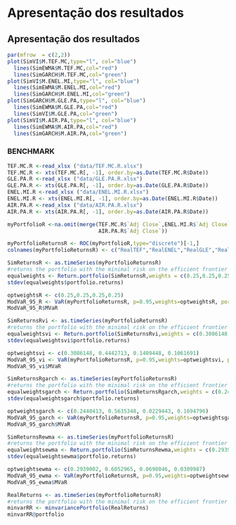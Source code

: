 # Apresentação dos resultados
\endgroup
\newpage

## Apresentação dos resultados

```r
par(mfrow  = c(2,2))
plot(SimVI$M.TEF.MC,type="l", col="blue")
  lines(SimEWMA$M.TEF.MC,col="red")
  lines(SimGARCH$M.TEF.MC,col="green")
plot(SimVI$M.ENEL.MI,type="l", col="blue")
  lines(SimEWMA$M.ENEL.MI,col="red")
  lines(SimGARCH$M.ENEL.MI,col="green")
plot(SimGARCH$M.GLE.PA,type="l", col="blue")
  lines(SimEWMA$M.GLE.PA,col="red")
  lines(SimVI$M.GLE.PA,col="green")
plot(SimVI$M.AIR.PA,type="l", col="blue")
  lines(SimEWMA$M.AIR.PA,col="red")
  lines(SimGARCH$M.AIR.PA,col="green")
```

### BENCHMARK

```r

TEF.MC.R <-read_xlsx ("data/TEF.MC.R.xlsx")
TEF.MC.R <- xts(TEF.MC.R[, -1], order.by=as.Date(TEF.MC.R$Date))
GLE.PA.R <-read_xlsx ("data/GLE.PA.R.xlsx")
GLE.PA.R <- xts(GLE.PA.R[, -1], order.by=as.Date(GLE.PA.R$Date))
ENEL.MI.R <-read_xlsx ("data/ENEL.MI.R.xlsx")
ENEL.MI.R <- xts(ENEL.MI.R[, -1], order.by=as.Date(ENEL.MI.R$Date))
AIR.PA.R <-read_xlsx ("data/AIR.PA.R.xlsx")
AIR.PA.R <- xts(AIR.PA.R[, -1], order.by=as.Date(AIR.PA.R$Date))

myPortfolioR <-na.omit(merge(TEF.MC.R$`Adj Close`,ENEL.MI.R$`Adj Close`,GLE.PA.R$`Adj Close`,
                             AIR.PA.R$`Adj Close`))

myPortfolioReturnsR <- ROC(myPortfolioR,type="discrete")[-1,]
colnames(myPortfolioReturnsR) <- c("RealTEF","RealENEL","RealGLE","RealAIR")
```

```r

SimReturnsR <- as.timeSeries(myPortfolioReturnsR)
#returns the portfolio with the minimal risk on the efficient frontier
equalweights <- Return.portfolio(SimReturnsR,weights = c(0.25,0.25,0.25,0.25)) 
stdev(equalweights$portfolio.returns)
```

```r
optweightsR <- c(0.25,0.25,0.25,0.25)
ModVaR_95_R <- VaR(myPortfolioReturnsR, p=0.95,weights=optweightsR, portfolio_method = "component", method = "modified")
ModVaR_95_R$MVaR
```


```r

SimReturnsRvi <- as.timeSeries(myPortfolioReturnsR)
#returns the portfolio with the minimal risk on the efficient frontier
equalweightsvi <- Return.portfolio(SimReturnsRvi,weights = c(0.3086148, 0.4442713, 0.1409448, 0.1061691)) 
stdev(equalweightsvi$portfolio.returns)
```
```r
optweightsvi <- c(0.3086148, 0.4442713, 0.1409448, 0.1061691)
ModVaR_95_vi <- VaR(myPortfolioReturnsR, p=0.95,weights=optweightsvi, portfolio_method = "component", method = "modified")
ModVaR_95_vi$MVaR
```


```r

SimReturnsRgarch <- as.timeSeries(myPortfolioReturnsR)
#returns the portfolio with the minimal risk on the efficient frontier
equalweightsgarch <- Return.portfolio(SimReturnsRgarch,weights = c(0.2440413, 0.5635348, 0.0229443, 0.1694796)) 
stdev(equalweightsgarch$portfolio.returns)
```
```r
optweightsgarch <- c(0.2440413, 0.5635348, 0.0229443, 0.1694796)
ModVaR_95_garch <- VaR(myPortfolioReturnsR, p=0.95,weights=optweightsgarch, portfolio_method = "component", method = "modified")
ModVaR_95_garch$MVaR
```

```r

SimReturnsRewma <- as.timeSeries(myPortfolioReturnsR)
#returns the portfolio with the minimal risk on the efficient frontier
equalweightsewma <- Return.portfolio(SimReturnsRewma,weights = c(0.2939002, 0.6052965, 0.0698046, 0.0309987)) 
stdev(equalweightsewma$portfolio.returns)
```
```r
optweightsewma <- c(0.2939002, 0.6052965, 0.0698046, 0.0309987)
ModVaR_95_ewma <- VaR(myPortfolioReturnsR, p=0.95,weights=optweightsewma, portfolio_method = "component", method = "modified")
ModVaR_95_ewma$MVaR
```

```r

RealReturns <- as.timeSeries(myPortfolioReturnsR)
#returns the portfolio with the minimal risk on the efficient frontier
minvarRR <- minvariancePortfolio(RealReturns) 
minvarRR@portfolio

```




